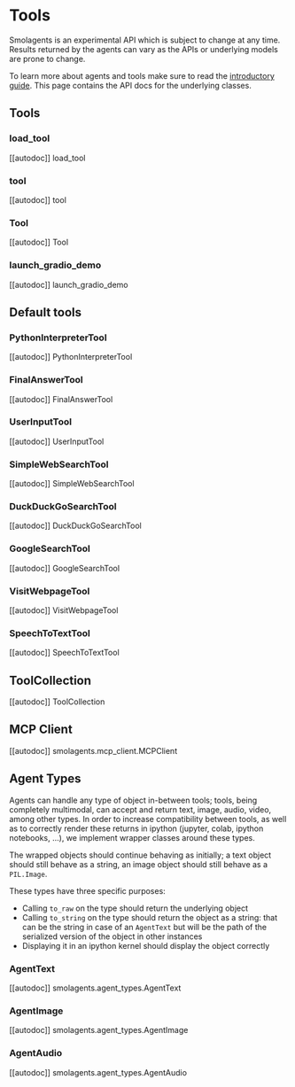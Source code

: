 # Tools

<Tip warning={true}>

Smolagents is an experimental API which is subject to change at any time. Results returned by the agents
can vary as the APIs or underlying models are prone to change.

</Tip>

To learn more about agents and tools make sure to read the [introductory guide](../index). This page
contains the API docs for the underlying classes.

## Tools

### load_tool

[[autodoc]] load_tool

### tool

[[autodoc]] tool

### Tool

[[autodoc]] Tool

### launch_gradio_demo

[[autodoc]] launch_gradio_demo

## Default tools

### PythonInterpreterTool

[[autodoc]] PythonInterpreterTool

### FinalAnswerTool

[[autodoc]] FinalAnswerTool

### UserInputTool

[[autodoc]] UserInputTool

### SimpleWebSearchTool

[[autodoc]] SimpleWebSearchTool

### DuckDuckGoSearchTool

[[autodoc]] DuckDuckGoSearchTool

### GoogleSearchTool

[[autodoc]] GoogleSearchTool

### VisitWebpageTool

[[autodoc]] VisitWebpageTool

### SpeechToTextTool

[[autodoc]] SpeechToTextTool

## ToolCollection

[[autodoc]] ToolCollection

## MCP Client

[[autodoc]] smolagents.mcp_client.MCPClient

## Agent Types

Agents can handle any type of object in-between tools; tools, being completely multimodal, can accept and return
text, image, audio, video, among other types. In order to increase compatibility between tools, as well as to 
correctly render these returns in ipython (jupyter, colab, ipython notebooks, ...), we implement wrapper classes
around these types.

The wrapped objects should continue behaving as initially; a text object should still behave as a string, an image
object should still behave as a `PIL.Image`.

These types have three specific purposes:

- Calling `to_raw` on the type should return the underlying object
- Calling `to_string` on the type should return the object as a string: that can be the string in case of an `AgentText`
  but will be the path of the serialized version of the object in other instances
- Displaying it in an ipython kernel should display the object correctly

### AgentText

[[autodoc]] smolagents.agent_types.AgentText

### AgentImage

[[autodoc]] smolagents.agent_types.AgentImage

### AgentAudio

[[autodoc]] smolagents.agent_types.AgentAudio
